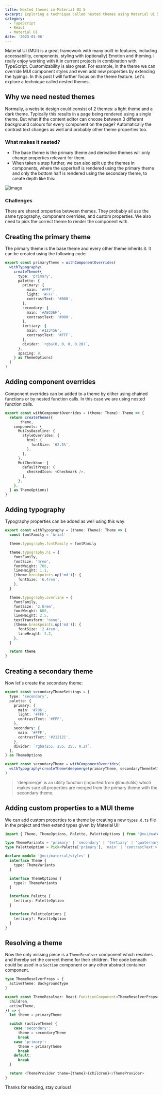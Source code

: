 ```yaml
---
title: Nested themes in Material UI 5
excerpt: Exploring a technique called nested themes using Material UI 5 and TypeScript.
category:
  - TypeScript
  - React
  - Material UI
date: '2023-01-06'
---
```


Material UI (MUI) is a great framework with many built-in features, including accessability, components, styling with (optionally) Emotion and theming.
I really enjoy working with it in current projects in combination with TypeScript. Customizability is also great. For example, in the theme we can override MUI component styles and
even add new properties by extending the typings. In this post I will further focus on the theme feature. Let's explore a technique called nested themes.

## Why we need nested themes

Normally, a website design could consist of 2 themes: a light theme and a dark theme. Typically this results in a page being rendered using a single theme.
But what if the content editor can choose between 3 different background colours for every component on the page? Automatically the contrast text changes as well and probably other theme properties too.

### What makes it nested?

- The base theme is the primary theme and derivative themes will only change properties relevant for them.
- When taken a step further, we can also split up the themes in components, where the upperhalf is rendered using the primary theme and only the bottom half is rendered using the secondary theme, to create depth like this:

![image](/images/themes.png)

### Challenges

There are shared properties between themes. They probably all use the same typography, component overrides, and custom properties. We also need to pick the correct theme to render the component with.

## Creating the primary theme

The primary theme is the base theme and every other theme inherits it. It can be created using the following code:

```typescript
export const primaryTheme = withComponentOverrides(
  withTypography(
    createTheme({
      type: 'primary',
      palette: {
        primary: {
          main: '#FFF',
          light: '#FFF',
          contrastText: '#000',
        },
        secondary: {
          main: '#ABCDEF',
          contrastText: '#000',
        },
        tertiary: {
          main: '#123456',
          contrastText: '#FFF',
        },
        divider: `rgba(0, 0, 0, 0.20)`,
      },
      spacing: 8,
    } as ThemeOptions)
  )
)
```

## Adding component overrides

Component overrides can be added to a theme by either using chained functions or by nested function calls.
In this case we are using nested function calls.

```typescript
export const withComponentOverrides = (theme: Theme): Theme => {
  return createTheme({
    ...theme,
    components: {
      MuiCssBaseline: {
        styleOverrides: {
          html: {
            fontSize: '62.5%',
          },
        },
      },
      MuiCheckbox: {
        defaultProps: {
          checkedIcon: <Checkmark />,
        },
      },
    },
  } as ThemeOptions)
}
```

## Adding typography

Typography properties can be added as well using this way:

```typescript
export const withTypography = (theme: Theme): Theme => {
  const fontFamily = 'Arial'

  theme.typography.fontFamily = fontFamily

  theme.typography.h1 = {
    fontFamily,
    fontSize: '4rem',
    fontWeight: 700,
    lineHeight: 1.1,
    [theme.breakpoints.up('md')]: {
      fontSize: '6.4rem',
    },
  }

  theme.typography.overline = {
    fontFamily,
    fontSize: '2.0rem',
    fontWeight: 600,
    lineHeight: 2.5,
    textTransform: 'none',
    [theme.breakpoints.up('md')]: {
      fontSize: '2.4rem',
      lineHeight: 3.2,
    },
  }

  return theme
}
```

## Creating a secondary theme

Now let's create the secondary theme:

```typescript
export const secondaryThemeSettings = {
  type: 'secondary',
  palette: {
    primary: {
      main: '#706',
      light: '#FFF',
      contrastText: '#FFF',
    },
    secondary: {
      main: '#FFF',
      contrastText: '#212121',
    },
    divider: `rgba(255, 255, 255, 0.2)`,
  },
} as ThemeOptions

export const secondaryTheme = withComponentOverrides(
  withTypography(createTheme(deepmerge(primaryTheme, secondaryThemeSettings)))
)
```

> 'deepmerge' is an utility function (imported from @mui/utils) which makes sure all properties are merged from the primary theme with the secondary theme.

## Adding custom properties to a MUI theme

We can add custom properties to a theme by creating a new `types.d.ts` file in the project and then extend types given by Material UI:

```typescript
import { Theme, ThemeOptions, Palette, PaletteOptions } from '@mui/material'

type ThemeVariants = 'primary' | 'secondary' | 'tertiary' | 'quaternary'
type PaletteOption = Pick<Palette['primary'], 'main' | 'contrastText'>

declare module '@mui/material/styles' {
  interface Theme {
    type: ThemeVariants
  }

  interface ThemeOptions {
    type?: ThemeVariants
  }

  interface Palette {
    tertiary: PaletteOption
  }

  interface PaletteOptions {
    tertiary?: PaletteOption
  }
}
```

## Resolving a theme

Now the only missing piece is a `ThemeResolver` component which resolves and thereby set the correct theme for their children.
The code beneath could be used in a `Section` component or any other abstract container component.

```typescript
type ThemeResolverProps = {
  activeTheme: BackgroundType
}

export const ThemeResolver: React.FunctionComponent<ThemeResolverProps> = ({
  children,
  activeTheme,
}) => {
  let theme = primaryTheme

  switch (activeTheme) {
    case 'secondary':
      theme = secondaryTheme
      break
    case 'primary':
      theme = primaryTheme
      break
    default:
      break
  }

  return <ThemeProvider theme={theme}>{children}</ThemeProvider>
}
```

Thanks for reading, stay curious!
